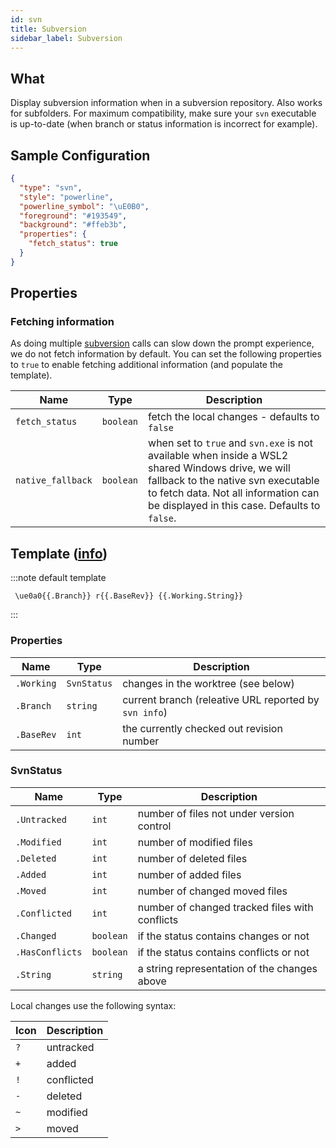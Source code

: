 ```yaml
---
id: svn
title: Subversion
sidebar_label: Subversion
---
```


## What

Display subversion information when in a subversion repository. Also works for subfolders. For maximum compatibility,
make sure your `svn` executable is up-to-date (when branch or status information is incorrect for example).

## Sample Configuration

```json
{
  "type": "svn",
  "style": "powerline",
  "powerline_symbol": "\uE0B0",
  "foreground": "#193549",
  "background": "#ffeb3b",
  "properties": {
    "fetch_status": true
  }
}
```

## Properties

### Fetching information

As doing multiple [subversion][svn] calls can slow down the prompt experience, we do not fetch information by default.
You can set the following properties to `true` to enable fetching additional information (and populate the template).

| Name              | Type      | Description                                                                                                                                                                                                                     |
| ----------------- | --------- | ------------------------------------------------------------------------------------------------------------------------------------------------------------------------------------------------------------------------------- |
| `fetch_status`    | `boolean` | fetch the local changes - defaults to `false`                                                                                                                                                                                   |
| `native_fallback` | `boolean` | when set to `true` and `svn.exe` is not available when inside a WSL2 shared Windows drive, we will fallback to the native svn executable to fetch data. Not all information can be displayed in this case. Defaults to `false`. |

## Template ([info][templates])

:::note default template

```template
 \ue0a0{{.Branch}} r{{.BaseRev}} {{.Working.String}}
```

:::

### Properties

| Name       | Type        | Description                                           |
| ---------- | ----------- | ----------------------------------------------------- |
| `.Working` | `SvnStatus` | changes in the worktree (see below)                   |
| `.Branch`  | `string`    | current branch (releative URL reported by `svn info`) |
| `.BaseRev` | `int`       | the currently checked out revision number             |

### SvnStatus

| Name            | Type      | Description                                    |
| --------------- | --------- | ---------------------------------------------- |
| `.Untracked`    | `int`     | number of files not under version control      |
| `.Modified`     | `int`     | number of modified files                       |
| `.Deleted`      | `int`     | number of deleted files                        |
| `.Added`        | `int`     | number of added files                          |
| `.Moved`        | `int`     | number of changed moved files                  |
| `.Conflicted`   | `int`     | number of changed tracked files with conflicts |
| `.Changed`      | `boolean` | if the status contains changes or not          |
| `.HasConflicts` | `boolean` | if the status contains conflicts or not        |
| `.String`       | `string`  | a string representation of the changes above   |

Local changes use the following syntax:

| Icon | Description |
| ---- | ----------- |
| `?`  | untracked   |
| `+`  | added       |
| `!`  | conflicted  |
| `-`  | deleted     |
| `~`  | modified    |
| `>`  | moved       |

[svn]: https://subversion.apache.org
[templates]: /docs/config-templates
[hyperlinks]: /docs/config-templates#helper-functions
